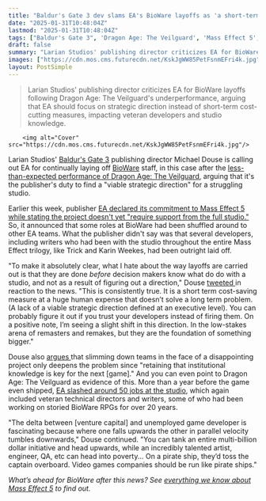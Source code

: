 ```yaml
---
title: "Baldur's Gate 3 dev slams EA's BioWare layoffs as 'a short-term cost-saving measure' that 'doesn't solve a long-term problem'"
date: "2025-01-31T10:48:04Z"
lastmod: "2025-01-31T10:48:04Z"
tags: ["Baldur's Gate 3", 'Dragon Age: The Veilguard', 'Mass Effect 5', 'BioWare', 'EA', 'RPG', 'Layoffs', 'Gaming Industry']
draft: false
summary: "Larian Studios' publishing director criticizes EA for BioWare layoffs following Dragon Age: The Veilguard's underperformance, arguing that EA should focus on strategic direction instead of short-term cost-cutting measures, impacting veteran developers and studio knowledge."
images: ["https://cdn.mos.cms.futurecdn.net/KskJgWW85PetFsnmEFri4k.jpg"]
layout: PostSimple
---
```

> Larian Studios' publishing director criticizes EA for BioWare layoffs following Dragon Age: The Veilguard's underperformance, arguing that EA should focus on strategic direction instead of short-term cost-cutting measures, impacting veteran developers and studio knowledge.


        <img alt="Cover" src="https://cdn.mos.cms.futurecdn.net/KskJgWW85PetFsnmEFri4k.jpg"/>
        
Larian Studios' [Baldur's Gate 3](https://www.gamesradar.com/baldurs-gate-3-guide/) publishing director Michael Douse is calling out EA for continually laying off [BioWare](https://www.gamesradar.com/tag/bioware/) staff, in this case after the [less-than-expected performance of Dragon Age: The Veilguard](https://www.gamesradar.com/games/dragon-age/ea-says-dragon-age-the-veilguard-sales-are-down-nearly-50-percent-from-the-companys-expectations/), arguing that it's the publisher's duty to find a "viable strategic direction" for a struggling studio.

Earlier this week, publisher [EA declared its commitment to Mass Effect 5 while stating the project doesn't yet "require support from the full studio."](https://www.gamesradar.com/games/action-rpg/ea-says-mass-effect-5-is-now-biowares-full-focus-as-it-shuffles-devs-to-other-studios-with-some-reportedly-facing-layoffs-following-dragon-age-the-veilguards-underperformance/) So, it announced that some roles at BioWare had been shuffled around to other EA teams. What the publisher didn't say was that several developers, including writers who had been with the studio throughout the entire Mass Effect trilogy, like Trick and Karin Weekes, had been outright laid off.

"To make it absolutely clear, what I hate about the way layoffs are carried out is that they are done *before* decision makers know what do do with a studio, and not as a result of figuring out a direction," Douse [tweeted ](https://x.com/Cromwelp/status/1885143675681800650?t=IpXKhK4dtUp9vByZ6s0ziQ&s=19)in reaction to the news. "This is consistently true. It is a short term cost-saving measure at a huge human expense that doesn’t solve a long term problem. (A lack of a viable strategic direction defined at an executive level). You can probably figure it out if you trust your developers instead of firing them. On a positive note, I’m seeing a slight shift in this direction. In the low-stakes arena of remasters and remakes, but they are the foundation of something bigger."

Douse also [argues ](https://x.com/Cromwelp/status/1885030433508761732)that slimming down teams in the face of a disappointing project only deepens the problem since "retaining that institutional knowledge is key for the next [game]." And you can even point to Dragon Age: The Veilguard as evidence of this. More than a year before the game even shipped, [EA slashed around 50 jobs at the studio](https://www.rockpapershotgun.com/bioware-lays-off-around-50-employees-as-work-on-mass-effect-and-dragon-age-dreadwolf-continues), which again included veteran technical directors and writers, some of who had been working on storied BioWare RPGs for over 20 years.

"The delta between [venture capital] and unemployed game developer is fascinating because where one falls upwards the other in parallel velocity tumbles downwards," Douse continued. "You can tank an entire multi-billion dollar initiative and head upwards, while an incredibly talented artist, engineer, QA, etc can head into poverty... On a pirate ship, they’d toss the captain overboard. Video games companies should be run like pirate ships."

*What’s ahead for BioWare after this news? See *[<em>everything we know about Mass Effect 5</em>](https://www.gamesradar.com/mass-effect-5-guide/)* to find out.* 
        